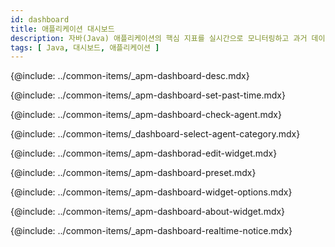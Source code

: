 ```yaml
---
id: dashboard
title: 애플리케이션 대시보드
description: 자바(Java) 애플리케이션의 핵심 지표를 실시간으로 모니터링하고 과거 데이터를 조회할 수 있는 방법을 안내합니다. CPU, 메모리 사용량, 트랜잭션 상태 등의 정보를 포함하여 문제를 빠르게 식별하고 분석할 수 있는 대시보드 설정과 사용법을 확인할 수 있습니다. 에이전트의 연결 상태 확인, 분류별 에이전트 모니터링, 대시보드 위젯의 편집과 프리셋 관리 방법 등을 포함하고 있습니다.
tags: [ Java, 대시보드, 애플리케이션 ]
---
```


<!-- 애플리케이션 대시보드 소개-->
{@include: ../common-items/_apm-dashboard-desc.mdx} 

<!-- 과거 데이터 조회하기-->
{@include: ../common-items/_apm-dashboard-set-past-time.mdx} 

<!-- 에이전트 확인하기-->
{@include: ../common-items/_apm-dashboard-check-agent.mdx} 

<!-- 분류별 에이전트 모니터링-->
{@include: ../common-items/_dashboard-select-agent-category.mdx}

<!-- 위젯 편집하기-->
{@include: ../common-items/_apm-dashborad-edit-widget.mdx}

<!-- 프리셋-->
{@include: ../common-items/_apm-dashboard-preset.mdx}

<!-- 위젯 옵션 이용하기-->
{@include: ../common-items/_apm-dashboard-widget-options.mdx}

<!-- 위젯 알아보기-->
{@include: ../common-items/_apm-dashboard-about-widget.mdx} 

<!-- 실시간 알림 확인하기-->
{@include: ../common-items/_apm-dashboard-realtime-notice.mdx}